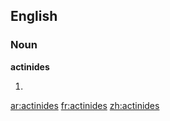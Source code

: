 ==English==

===Noun===
'''actinides'''

# {{plural of|[[actinide]]}}

{{anagrams:en/acdeiinst}}
[[ar:actinides]]
[[fr:actinides]]
[[zh:actinides]]